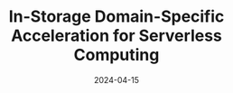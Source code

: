 ---
title: 'In-Storage Domain-Specific Acceleration for Serverless Computing'
date: '2024-04-15'
tags: ['ASPLOS2024']
draft: false
authors: ['Rohan Mahapatra', 'Soroush Ghodrati', 'Byung Hoon Ahn', 'Sean Kinzer', 'Shu-ting Wang', 'Hanyang Xu', 'Lavanya Karthikeyan', 'Hardik Sharma', 'Amir Yazdanbakhsh', 'Mohammad Alian', 'Hadi Esmaeilzadeh']
canonicalUrl: https://arxiv.org/pdf/2303.03483.pdf
---
